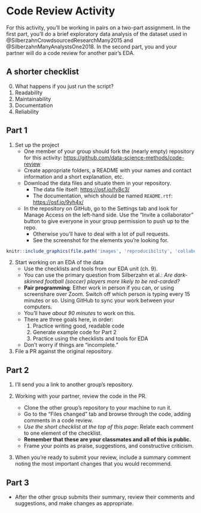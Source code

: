 # Code Review Activity #

For this activity, you'll be working in pairs on a two-part assignment.  In the first part, you'll do a brief exploratory data analysis of the dataset used in
@SilberzahnCrowdsourcedResearchMany2015 and @SilberzahnManyAnalystsOne2018.  In the second part, you and your partner will do a code review for another pair's EDA.  

## A shorter checklist ##

0. What happens if you just run the script?
1. Readability
2. Maintainability
3. Documentation
4. Reliability


## Part 1 ##

1. Set up the project
    - One member of your group should fork the (nearly empty) repository for this activity: <https://github.com/data-science-methods/code-review>
    - Create appropriate folders, a README with your names and contact information and a short explanation, etc. 
    - Download the data files and situate them in your repository. 
        - The data file itself: <https://osf.io/fv8c3/>
        - The documentation, which should be named `README.rtf`: <https://osf.io/9yh4x/>
    - In the repository on GitHub, go to the Settings tab and look for Manage Access on the left-hand side.  Use the "Invite a collaborator" button to give everyone in your group permission to push up to the repo.  
        - Otherwise you'll have to deal with a lot of pull requests. 
        - See the screenshot for the elements you're looking for. 

```r
knitr::include_graphics(file.path('images', 'reproducibility', 'collaborators.png'))
```
        
2. Start working on an EDA of the data
    - Use the checklists and tools from our EDA unit (ch. 9). 
    - You can use the primary question from Silberzahn et al.: *Are dark-skinned football (soccer) players more likely to be red-carded?* 
    - **Pair programming**: Either work in person if you can, or using screenshare over Zoom.  Switch off which person is typing every 15 minutes or so.  Using GitHub to sync your work between your computers. 
    - You'll have *about 90 minutes* to work on this. 
    - There are three goals here, in order:  
        1. Practice writing good, readable code
        2. Generate example code for Part 2
        3. Practice using the checklists and tools for EDA
    - Don't worry if things are "incomplete."

3. File a PR against the original repository. 


## Part 2 ##

1. I'll send you a link to another group's repository. 

2. Working with your partner, review the code in the PR. 
    - Clone the other group's repository to your machine to run it. 
    - Go to the "Files changed" tab and browse through the code, adding comments in a code review. 
    - *Use the short checklist at the top of this page*: Relate each comment to one element of the checklist. 
    - **Remember that these are your classmates and all of this is public.** 
    - Frame your points as praise, suggestions, and constructive criticism.  

3. When you're ready to submit your review, include a summary comment noting the most important changes that you would recommend. 


## Part 3 ##

- After the other group submits their summary, review their comments and suggestions, and make changes as appropriate.  

